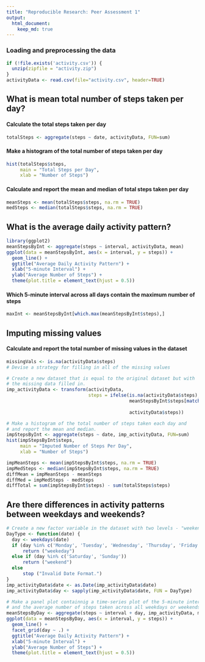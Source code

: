 ```yaml
---
title: "Reproducible Research: Peer Assessment 1"
output: 
  html_document:
    keep_md: true
---
```


### Loading and preprocessing the data
```r
if (!file.exists('activity.csv')) {
  unzip(zipfile = "activity.zip")
}
activityData <- read.csv(file="activity.csv", header=TRUE)
```

## What is mean total number of steps taken per day?
#### Calculate the total steps taken per day

```r
totalSteps <- aggregate(steps ~ date, activityData, FUN=sum)
```

#### Make a histogram of the total number of steps taken per day
```r
hist(totalSteps$steps,
     main = "Total Steps per Day",
     xlab = "Number of Steps")
```

#### Calculate and report the mean and median of total steps taken per day
```r
meanSteps <- mean(totalSteps$steps, na.rm = TRUE)
medSteps <- median(totalSteps$steps, na.rm = TRUE)
```

## What is the average daily activity pattern?

```r
library(ggplot2)
meanStepsByInt <- aggregate(steps ~ interval, activityData, mean)
ggplot(data = meanStepsByInt, aes(x = interval, y = steps)) +
  geom_line() +
  ggtitle("Average Daily Activity Pattern") +
  xlab("5-minute Interval") +
  ylab("Average Number of Steps") +
  theme(plot.title = element_text(hjust = 0.5))
```

#### Which 5-minute interval across all days contain the maximum number of steps
```r
maxInt <- meanStepsByInt[which.max(meanStepsByInt$steps),]
```

## Imputing missing values

#### Calculate and report the total number of missing values in the dataset
```r
missingVals <- is.na(activityData$steps)
# Devise a strategy for filling in all of the missing values
```

```r
# Create a new dataset that is equal to the original dataset but with 
# the missing data filled in.
imp_activityData <- transform(activityData,
                              steps = ifelse(is.na(activityData$steps),
                                             meanStepsByInt$steps[match(activityData$interval, 
                                                                        meanStepsByInt$interval)],
                                             activityData$steps))

# Make a histogram of the total number of steps taken each day and
# and report the mean and median.
impStepsByInt <- aggregate(steps ~ date, imp_activityData, FUN=sum)
hist(impStepsByInt$steps,
     main = "Imputed Number of Steps Per Day",
     xlab = "Number of Steps")

```

```r
impMeanSteps <- mean(impStepsByInt$steps, na.rm = TRUE)
impMedSteps <- median(impStepsByInt$steps, na.rm = TRUE)
diffMean = impMeanSteps - meanSteps
diffMed = impMedSteps - medSteps
diffTotal = sum(impStepsByInt$steps) - sum(totalSteps$steps)
```

## Are there differences in activity patterns between weekdays and weekends?
```r
# Create a new factor variable in the dataset with two levels - "weekend" and "weekday"
DayType <- function(date) {
  day <- weekdays(date)
  if (day %in% c('Monday', 'Tuesday', 'Wednesday', 'Thursday', 'Friday'))
      return ("weekeday")
  else if (day %in% c('Saturday', 'Sunday'))
      return ("weekend")
  else
      stop ("Invalid Date Format.")
}
imp_activityData$date <- as.Date(imp_activityData$date)
imp_activityData$day <- sapply(imp_activityData$date, FUN = DayType)

# Make a panel plot containnig a time-series plot of the 5-minute interval
# and the average number of steps taken across all weekdays or weekends
meanStepsByDay <- aggregate(steps ~ interval + day, imp_activityData, mean)
ggplot(data = meanStepsByDay, aes(x = interval, y = steps)) + 
  geom_line() +
  facet_grid(day ~ .) +
  ggtitle("Average Daily Activity Pattern") +
  xlab("5-minute Interval") +
  ylab("Average Number of Steps") +
  theme(plot.title = element_text(hjust = 0.5))
```

